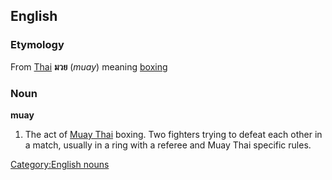 ==English==

===Etymology===
From [[w:Thai language|Thai]] '''มวย''' (''muay'') meaning [[w:boxing|boxing]]

===Noun===
'''muay'''

#The act of [[Muay Thai]] boxing. Two fighters trying to defeat each other in a match, usually in a ring with a referee and Muay Thai specific rules.

[[Category:English nouns]]